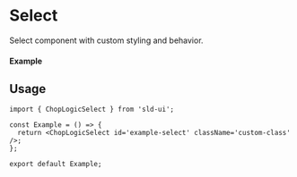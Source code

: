 
<Meta of={Select} title='Select' />

# Select

Select component with custom styling and behavior.

#### Example

<Canvas of={Select.Default} />

## Usage

```tsx
import { ChopLogicSelect } from 'sld-ui';

const Example = () => {
  return <ChopLogicSelect id='example-select' className='custom-class' />;
};

export default Example;
```
